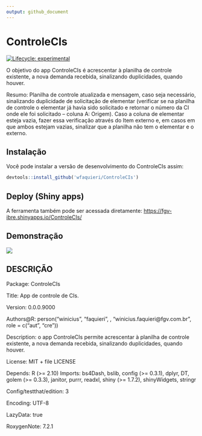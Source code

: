 ```yaml
---
output: github_document
---
```


# ControleCIs

<!-- badges: start -->
[![Lifecycle: experimental](https://img.shields.io/badge/lifecycle-experimental-orange.svg)](https://lifecycle.r-lib.org/articles/stages.html#experimental)
<!-- badges: end -->

O objetivo do app ControleCIs é acrescentar à planilha de controle existente, a nova demanda recebida, sinalizando duplicidades, quando houver.

Resumo: Planilha de controle atualizada e mensagem, caso seja necessário, sinalizando duplicidade de solicitação de elementar (verificar se na planilha de controle o elementar já havia sido solicitado e retornar o número da CI onde ele foi solicitado – coluna A: Origem). Caso a coluna de elementar esteja vazia, fazer essa verificação através do Item externo e, em casos em que ambos estejam vazias, sinalizar que a planilha não tem o elementar e o externo.


## Instalação

Você pode instalar a versão de desenvolvimento do ControleCIs assim:

``` r
devtools::install_github('wfaquieri/ControleCIs')
```

## Deploy (Shiny apps)

A ferramenta também pode ser acessada diretamente: <https://fgv-ibre.shinyapps.io/ControleCIs/>


## Demonstração

![](demo.gif)

## DESCRIÇÃO

Package: ControleCIs

Title: App de controle de CIs.

Version: 0.0.0.9000

Authors@R: 
    person("winicius", "faquieri", , "winicius.faquieri@fgv.com.br", role = c("aut", "cre"))
    
Description: o app ControleCIs permite acrescentar à planilha de controle existente, a nova demanda recebida, sinalizando duplicidades, quando houver.

License: MIT + file LICENSE

Depends: 
    R (>= 2.10)
Imports: 
    bs4Dash,
    bslib,
    config (>= 0.3.1),
    dplyr,
    DT,
    golem (>= 0.3.3),
    janitor,
    purrr,
    readxl,
    shiny (>= 1.7.2),
    shinyWidgets,
    stringr
    
Config/testthat/edition: 3

Encoding: UTF-8

LazyData: true

RoxygenNote: 7.2.1
